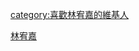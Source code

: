 {{Userbox
  |border-c = #000000
  |border-s = 1
  |id-c     = #FFFFFF
  |id-s     = 12
  |id-fc    = #000000
  |info-c   = #87cefa
  |info-s   = 10
  |info-fc  = #FFFF
  |id       = [[File:2007SamsungRunningFestivalTaipei JamesLin.jpg|45px]]
  |info     = 這個用戶是'''[[林宥嘉]]'''的歌迷。
}}
<includeonly>[[category:喜歡林宥嘉的維基人]]</includeonly>
<noinclude>[[Category:藝人用戶框模板|林宥嘉]]</noinclude>